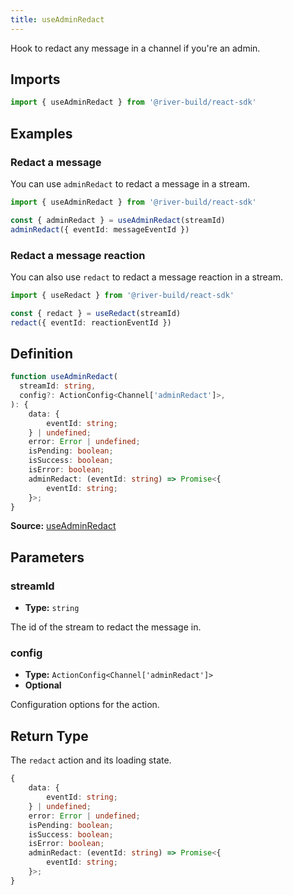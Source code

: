 ```yaml
---
title: useAdminRedact
---
```

Hook to redact any message in a channel if you're an admin.

## Imports

```ts
import { useAdminRedact } from '@river-build/react-sdk'
```

## Examples

### Redact a message

You can use `adminRedact` to redact a message in a stream.
```ts
import { useAdminRedact } from '@river-build/react-sdk'

const { adminRedact } = useAdminRedact(streamId)
adminRedact({ eventId: messageEventId })
```
### Redact a message reaction

You can also use `redact` to redact a message reaction in a stream.
```ts
import { useRedact } from '@river-build/react-sdk'

const { redact } = useRedact(streamId)
redact({ eventId: reactionEventId })
```

## Definition

```ts
function useAdminRedact(
  streamId: string,
  config?: ActionConfig<Channel['adminRedact']>,
): {
    data: {
        eventId: string;
    } | undefined;
    error: Error | undefined;
    isPending: boolean;
    isSuccess: boolean;
    isError: boolean;
    adminRedact: (eventId: string) => Promise<{
        eventId: string;
    }>;
}
```

**Source:** [useAdminRedact](https://github.com/towns-protocol/towns/blob/main/packages/react-sdk/src/useAdminRedact.ts)

## Parameters

### streamId

- **Type:** `string`

The id of the stream to redact the message in.

### config

- **Type:** `ActionConfig<Channel['adminRedact']>`
- **Optional**

Configuration options for the action.

## Return Type

The `redact` action and its loading state.

```ts
{
    data: {
        eventId: string;
    } | undefined;
    error: Error | undefined;
    isPending: boolean;
    isSuccess: boolean;
    isError: boolean;
    adminRedact: (eventId: string) => Promise<{
        eventId: string;
    }>;
}
```
